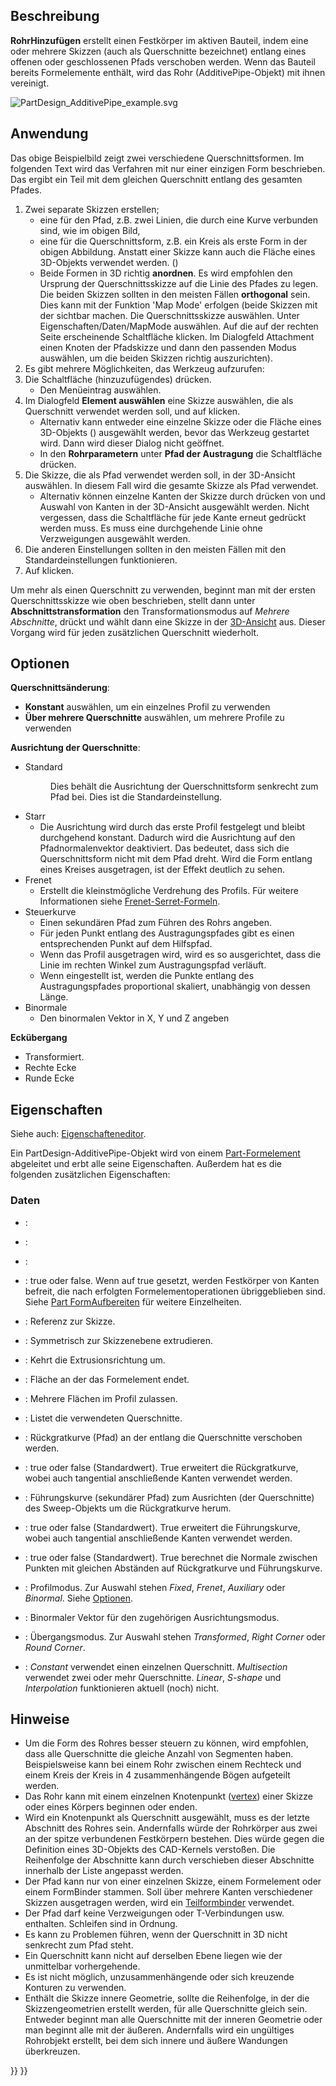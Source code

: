 <languages/>

{{Docnav/de
|[[PartDesign_AdditiveLoft/de|Additive Ausformung]]
|[[PartDesign_AdditiveHelix/de|Additive Helix]]
|[[PartDesign_Workbench/de|PartDesign]]
|IconL=PartDesign_AdditiveLoft.svg
|IconR=PartDesign_AdditiveHelix.svg
|IconC=Workbench_PartDesign.svg
}}

{{GuiCommand/de
|Name=PartDesign AdditivePipe
|Name/de=PartDesign RohrHinzufügen
|MenuLocation=Part Design → Objekt hinzufügen → Rohr
|Workbenches=[[PartDesign_Workbench/de|PartDesign]]
|Version=0.17
|SeeAlso=[[PartDesign_AdditiveLoft/de|PartDesign AustragungHinzufügen]], [[PartDesign_SubtractivePipe/de|PartDesign RohrAbziehen]]
}}

<span id="Description"></span>
==Beschreibung==

'''RohrHinzufügen''' erstellt einen Festkörper im aktiven Bauteil, indem eine oder mehrere Skizzen (auch als Querschnitte bezeichnet) entlang eines offenen oder geschlossenen Pfads verschoben werden. Wenn das Bauteil bereits Formelemente enthält, wird das Rohr (AdditivePipe-Objekt) mit ihnen vereinigt.

[[File:PartDesign AdditivePipe example.svg|none]]
{{Caption|Links: Querschnitt (A) wird entlang des Pfades (C) in den Querschnitt (B) überführt. Rechts: Das Ergebnis, ein AdditivePipe-Objekt.}}

<span id="Usage"></span>
==Anwendung== 

Das obige Beispielbild zeigt zwei verschiedene Querschnittsformen. Im folgenden Text wird das Verfahren mit nur einer einzigen Form beschrieben. Das ergibt ein Teil mit dem gleichen Querschnitt entlang des gesamten Pfades.

# Zwei separate Skizzen erstellen;
#* eine für den Pfad, z.B. zwei Linien, die durch eine Kurve verbunden sind, wie im obigen Bild,
#* eine für die Querschnittsform, z.B. ein Kreis als erste Form in der obigen Abbildung. Anstatt einer Skizze kann auch die Fläche eines 3D-Objekts verwendet werden. ({{Version/de|0.20}})
#* Beide Formen in 3D richtig '''anordnen'''. Es wird empfohlen den Ursprung der Querschnittsskizze auf die Linie des Pfades zu legen. Die beiden Skizzen sollten in den meisten Fällen '''orthogonal''' sein. Dies kann mit der Funktion 'Map Mode' erfolgen (beide Skizzen mit der {{KEY|Leertaste}} sichtbar machen. Die Querschnittsskizze auswählen. Unter Eigenschaften/Daten/MapMode auswählen. Auf die auf der rechten Seite erscheinende Schaltfläche {{Button|...}} klicken. Im Dialogfeld Attachment einen Knoten der Pfadskizze und dann den passenden Modus auswählen, um die beiden Skizzen richtig auszurichten).
# Es gibt mehrere Möglichkeiten, das Werkzeug aufzurufen:
# Die Schaltfläche (hinzuzufügendes) {{Button|[[Image:PartDesign_AdditivePipe.svg|16px]] [[PartDesign_AdditivePipe/de|Rohr]]}} drücken.
#* Den Menüeintrag {{MenuCommand|PartDesign → Objekte hinzufügen → [[Image:PartDesign_AdditivePipe.svg|16px]] Rohr}} auswählen.
# Im Dialogfeld '''Element auswählen''' eine Skizze auswählen, die als Querschnitt verwendet werden soll, und auf {{Button|OK}} klicken.
#* Alternativ kann entweder eine einzelne Skizze oder die Fläche eines 3D-Objekts ({{Version/de|0.20}}) ausgewählt werden, bevor das Werkzeug gestartet wird. Dann wird dieser Dialog nicht geöffnet.
#* In den '''Rohrparametern''' unter '''Pfad der Austragung''' die Schaltfläche {{Button|Objekt}} drücken.
# Die Skizze, die als Pfad verwendet werden soll, in der 3D-Ansicht auswählen. In diesem Fall wird die gesamte Skizze als Pfad verwendet.
#* Alternativ können einzelne Kanten der Skizze durch drücken von {{Button|Kante hinzufügen}} und Auswahl von Kanten in der 3D-Ansicht ausgewählt werden. Nicht vergessen, dass die Schaltfläche {{Button|Kante hinzufügen}} für jede Kante erneut gedrückt werden muss. Es muss eine durchgehende Linie ohne Verzweigungen ausgewählt werden.
# Die anderen Einstellungen sollten in den meisten Fällen mit den Standardeinstellungen funktionieren.
# Auf {{button|OK}} klicken.

Um mehr als einen Querschnitt zu verwenden, beginnt man mit der ersten Querschnittsskizze wie oben beschrieben, stellt dann unter '''Abschnittstransformation''' den Transformationsmodus auf ''Mehrere Abschnitte'', drückt {{Button|Schnitt hinzufügen}} und wählt dann eine Skizze in der [[3D view/de|3D-Ansicht]] aus. Dieser Vorgang wird für jeden zusätzlichen Querschnitt wiederholt.

<span id="Options"></span>
==Optionen== 

<div class="mw-translate-fuzzy">
'''Querschnittsänderung''': 
* '''Konstant''' auswählen, um ein einzelnes Profil zu verwenden
* '''Über mehrere Querschnitte''' auswählen, um mehrere Profile zu verwenden
'''Ausrichtung der Querschnitte''':
* Standard
*: Dies behält die Ausrichtung der Querschnittsform senkrecht zum Pfad bei. Dies ist die Standardeinstellung.
* Starr
** Die Ausrichtung wird durch das erste Profil festgelegt und bleibt durchgehend konstant. Dadurch wird die Ausrichtung auf den Pfadnormalenvektor deaktiviert. Das bedeutet, dass sich die Querschnittsform nicht mit dem Pfad dreht. Wird die Form entlang eines Kreises ausgetragen, ist der Effekt deutlich zu sehen.
* Frenet
** Erstellt die kleinstmögliche Verdrehung des Profils. Für weitere Informationen siehe [https://en.wikipedia.org/wiki/Frenet%E2%80%93Serret_formulas Frenet-Serret-Formeln].
* Steuerkurve
** Einen sekundären Pfad zum Führen des Rohrs angeben.
** Für jeden Punkt {{Emphasis|P}} entlang des Austragungspfades gibt es einen entsprechenden Punkt {{Emphasis|Q}} auf dem Hilfspfad.
** Wenn das Profil ausgetragen wird, wird es so ausgerichtet, dass die Linie {{Emphasis|PQ}} im rechten Winkel zum Austragungspfad verläuft.
** Wenn {{Emphasis|Gekrümmte Äquivalenz}} eingestellt ist, werden die {{Emphasis|Q}} Punkte entlang des Austragungspfades proportional skaliert, unabhängig von dessen Länge.
* Binormale
** Den binormalen Vektor in X, Y und Z angeben
'''Eckübergang'''
* Transformiert.
* Rechte Ecke
* Runde Ecke
</div>

<span id="Properties"></span>
==Eigenschaften==

Siehe auch: [[Property_editor/de|Eigenschafteneditor]].

Ein PartDesign-AdditivePipe-Objekt wird von einem [[Part_Feature/de|Part-Formelement]] abgeleitet und erbt alle seine Eigenschaften. Außerdem hat es die folgenden zusätzlichen Eigenschaften:

<span id="Data"></span>
===Daten===

{{TitleProperty|Basis}}

* {{PropertyData/de|Add Sub Shape|PartShape|Hidden}}: 
* {{PropertyData/de|Base Feature|Link|Hidden}}: 
* {{PropertyData/de|_Body|LinkHidden|Hidden}}: 

{{TitleProperty|Part Design}}

* {{PropertyData/de|Refine}}: true oder false. Wenn auf true gesetzt, werden Festkörper von Kanten befreit, die nach erfolgten Formelementoperationen übriggeblieben sind. Siehe [[Part RefineShape/de|Part FormAufbereiten]] für weitere Einzelheiten.

{{TitleProperty|Sketch Based}}

* {{PropertyData/de|Profile|LinkSub}}: Referenz zur Skizze.
* {{PropertyData/de|Midplane|Bool}}: Symmetrisch zur Skizzenebene extrudieren.
* {{PropertyData/de|Reversed|Bool}}: Kehrt die Extrusionsrichtung um.
* {{PropertyData/de|Up To Face|LinkSub}}: Fläche an der das Formelement endet.
* {{PropertyData/de|Allow Multi Face|Bool}}: Mehrere Flächen im Profil zulassen.

{{TitleProperty|Sweep}}

* {{PropertyData/de|Sections|LinkSubList}}: Listet die verwendeten Querschnitte.
* {{PropertyData/de|Spine|LinkSub}}: Rückgratkurve (Pfad) an der entlang die Querschnitte verschoben werden.
* {{PropertyData/de|Spine Tangent|Bool}}: true oder false (Standardwert). True erweitert die Rückgratkurve, wobei auch tangential anschließende Kanten verwendet werden.
* {{PropertyData/de|Auxiliary Spine|LinkSub|Hidden}}: Führungskurve (sekundärer Pfad) zum Ausrichten (der Querschnitte) des Sweep-Objekts um die Rückgratkurve herum.
* {{PropertyData/de|Auxiliary Spine Tangent|Bool}}: true oder false (Standardwert). True erweitert die Führungskurve, wobei auch tangential anschließende Kanten verwendet werden.
* {{PropertyData/de|Auxiliary Curvelinear|Bool}}: true oder false (Standardwert). True berechnet die Normale zwischen Punkten mit gleichen Abständen auf Rückgratkurve und Führungskurve.
* {{PropertyData/de|Mode|Enumeration}}: Profilmodus. Zur Auswahl stehen ''Fixed'', ''Frenet'', ''Auxiliary'' oder ''Binormal''. Siehe [[#Optionen|Optionen]].
* {{PropertyData/de|Binormal|Vector}}: Binormaler Vektor für den zugehörigen Ausrichtungsmodus.
* {{PropertyData/de|Transition|Enumeration}}: Übergangsmodus. Zur Auswahl stehen ''Transformed'', ''Right Corner'' oder ''Round Corner''.
* {{PropertyData/de|Transformation|Enumeration}}: ''Constant'' verwendet einen einzelnen Querschnitt. ''Multisection'' verwendet zwei oder mehr Querschnitte. ''Linear'', ''S-shape'' und ''Interpolation'' funktionieren aktuell (noch) nicht.

<span id="Notes"></span>
==Hinweise==

* Um die Form des Rohres besser steuern zu können, wird empfohlen, dass alle Querschnitte die gleiche Anzahl von Segmenten haben. Beispielsweise kann bei einem Rohr zwischen einem Rechteck und einem Kreis der Kreis in 4 zusammenhängende Bögen aufgeteilt werden.
* Das Rohr kann mit einem einzelnen Knotenpunkt ([[Glossary#V|vertex]]) einer Skizze oder eines Körpers beginnen oder enden. {{Version/de|0.20}}
* Wird ein Knotenpunkt als Querschnitt ausgewählt, muss es der letzte Abschnitt des Rohres sein. Andernfalls würde der Rohrkörper aus zwei an der spitze verbundenen Festkörpern bestehen. Dies würde gegen die Definition eines 3D-Objekts des CAD-Kernels verstoßen. Die Reihenfolge der Abschnitte kann durch verschieben dieser Abschnitte innerhalb der Liste angepasst werden.
* Der Pfad kann nur von einer einzelnen Skizze, einem Formelement oder einem FormBinder stammen. Soll über mehrere Kanten verschiedener Skizzen ausgetragen werden, wird ein [[PartDesign_SubShapeBinder/de|Teilformbinder]] verwendet.
* Der Pfad darf keine Verzweigungen oder T-Verbindungen usw. enthalten. Schleifen sind in Ordnung.
* Es kann zu Problemen führen, wenn der Querschnitt in 3D nicht senkrecht zum Pfad steht.
* Ein Querschnitt kann nicht auf derselben Ebene liegen wie der unmittelbar vorhergehende.
* Es ist nicht möglich, unzusammenhängende oder sich kreuzende Konturen zu verwenden.
* Enthält die Skizze innere Geometrie, sollte die Reihenfolge, in der die Skizzengeometrien erstellt werden, für alle Querschnitte gleich sein. Entweder beginnt man alle Querschnitte mit der inneren Geometrie oder man beginnt alle mit der äußeren. Andernfalls wird ein ungültiges Rohrobjekt erstellt, bei dem sich innere und äußere Wandungen überkreuzen.


{{Docnav/de
|[[PartDesign_AdditiveLoft/de|Additive Ausformung]]
|[[PartDesign_AdditiveHelix/de|Additive Helix]]
|[[PartDesign_Workbench/de|PartDesign]]
|IconL=PartDesign_AdditiveLoft.svg
|IconR=PartDesign_AdditiveHelix.svg
|IconC=Workbench_PartDesign.svg
}}

{{PartDesign Tools navi{{#translation:}}}}
{{Userdocnavi{{#translation:}}}}